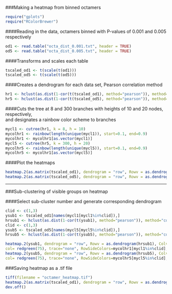 ###Making a heatmap from binned octamers
```R
require("gplots")
require("RColorBrewer")
```

####Reading in the data, octamers binned with P-values of 0.001 and 0.005 respectively

```R
od1 <- read.table("octa_dist_0.001.txt", header = TRUE)
od5 <- read.table("octa_dist_0.005.txt", header = TRUE)
```

####Transforms and scales each table
```R
tscaled_od1 <- t(scale(t(od1)))
tscaled_od5 <- t(scale(t(od5)))
```

####Creates a dendrogram for each data set, Pearson correlation method
```R
hr1 <- hclust(as.dist(1-cor(t(tscaled_od1), method="pearson")), method="complete")
hr5 <- hclust(as.dist(1-cor(t(tscaled_od5), method="pearson")), method="complete")
```

####Cuts the tree at 8 and 300 branches with heights of 10 and 20 nodes, respectively, <br>and designates a rainbow color scheme to branches
```R
mycl1 <- cutree(hr1, k = 8, h = 10)
mycolhr1 <- rainbow(length(unique(mycl1)), start=0.1, end=0.9)
mycolhr1 <- mycolhr1[as.vector(mycl1)]
mycl5 <- cutree(hr5, k = 300, h = 20)
mycolhr5 <- rainbow(length(unique(mycl5)), start=0.1, end=0.9)
mycolhr5 <- mycolhr1[as.vector(mycl5)]
```

####Plot the heatmaps
```R
heatmap.2(as.matrix(tscaled_od1), dendrogram = "row", Rowv = as.dendrogram(hr1), Colv = FALSE, col = redgreen(75), trace = "none", RowSideColors = mycolhr1, xlab="Bin Numbers", ylab= "Octamers")
heatmap.2(as.matrix(tscaled_od5), dendrogram = "row", Rowv = as.dendrogram(hr5), Colv = FALSE, col = redgreen(75), trace = "none", RowSideColors = mycolhr5, xlab="Bin Numbers", ylab= "Octamers")
```
---
###Sub-clustering of visible groups on heatmap

####Select sub-cluster number and generate corresponding dendrogram
```R
clid <- c(1,3)
ysub1 <- tscaled_od1[names(mycl1[mycl1%in%clid]),]
hrsub1 <- hclust(as.dist(1-cor(t(ysub1), method="pearson")), method="complete")
clid <- c(1,3)
ysub5 <- tscaled_od5[names(mycl5[mycl5%in%clid]),]
hrsub5 <- hclust(as.dist(1-cor(t(ysub5), method="pearson")), method="complete")
```
   
```R
heatmap.2(ysub1, dendrogram = "row", Rowv = as.dendrogram(hrsub1), Colv = FALSE,
col= redgreen(75), trace="none", RowSideColors=mycolhr1[mycl1%in%clid], xlab="Bin Numbers", ylab= "Octamers")
heatmap.2(ysub5, dendrogram = "row", Rowv = as.dendrogram(hrsub5), Colv = FALSE,
col= redgreen(75), trace="none", RowSideColors=mycolhr5[mycl5%in%clid], xlab="Bin Numbers", ylab= "Octamers")
```

###Saving heatmap as a .tif file
```R
tiff(filename = "octamer_heatmap.tif")
heatmap.2(as.matrix(tscaled_od1), dendrogram = "row", Rowv = as.dendrogram(hr1), Colv = FALSE, col = redgreen(75), trace = "none", RowSideColors = mycolhr1, xlab="Bin Numbers", ylab= "Octamers")
dev.off()
```
